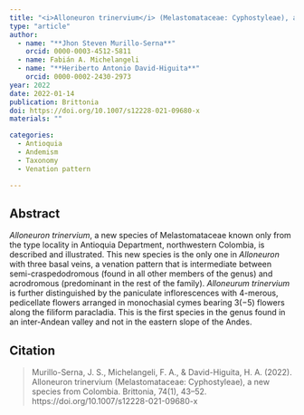 ```yaml
---
title: "<i>Alloneuron trinervium</i> (Melastomataceae: Cyphostyleae), a new species from Colombia"
type: "article"
author:
  - name: "**Jhon Steven Murillo-Serna**"
    orcid: 0000-0003-4512-5811
  - name: Fabián A. Michelangeli
  - name: "**Heriberto Antonio David-Higuita**"
    orcid: 0000-0002-2430-2973
year: 2022
date: 2022-01-14
publication: Brittonia
doi: https://doi.org/10.1007/s12228-021-09680-x
materials: ""

categories:
  - Antioquia
  - Andemism
  - Taxonomy
  - Venation pattern

---
```


## Abstract

*Alloneuron trinervium*, a new species of Melastomataceae known only from the type locality in Antioquia Department, northwestern Colombia, is described and illustrated. This new species is the only one in *Alloneuron* with three basal veins, a venation pattern that is intermediate between semi-craspedodromous (found in all other members of the genus) and acrodromous (predominant in the rest of the family). *Alloneurum trinervium* is further distinguished by the paniculate inflorescences with 4-merous, pedicellate flowers arranged in monochasial cymes bearing 3(−5) flowers along the filiform paracladia. This is the first species in the genus found in an inter-Andean valley and not in the eastern slope of the Andes.

## Citation

> Murillo-Serna, J. S., Michelangeli, F. A., & David-Higuita, H. A. (2022). Alloneuron trinervium (Melastomataceae: Cyphostyleae), a new species from Colombia. Brittonia, 74(1), 43–52. https://doi.org/10.1007/s12228-021-09680-x
